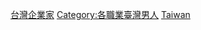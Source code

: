 {{Commons category}}

[[Category:台灣企業家|]]
[[Category:各職業臺灣男人|Category:各職業臺灣男人]]
[[Category:各國男性企業家|Taiwan]]